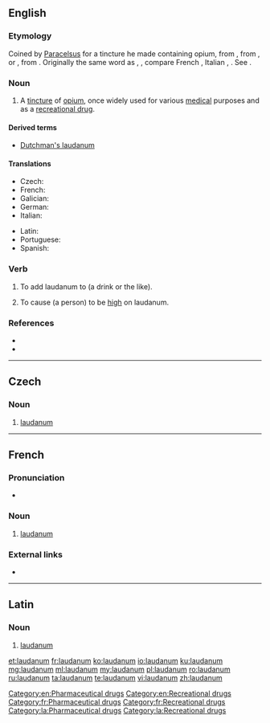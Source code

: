 {{also|Laudanum}}
==English==
{{wikipedia}}

===Etymology===
Coined by [[w:Paracelsus|Paracelsus]] for a tincture he made containing opium, from {{etyl|NL.|en}}, from {{etyl|la|en}} {{m|la|laudare||to praise}}, or {{m|la|ladanum||a gum resin}}, from {{etyl|grc|en}} {{m|grc|λάδανον|}}. Originally the same word as {{m|en|ladanum}}, {{m|en|ladbdanum}}, compare French {{m|fr|laudanum}}, Italian {{m|it|laudano}}, {{m|it|ladano}}. See {{m|en|ladanum}}.

===Noun===
{{en-noun|-|s}}

# A [[tincture]] of [[opium]], once widely used for various [[medical]] purposes and as a [[recreational drug]].

====Derived terms====
* [[Dutchman's laudanum]]

====Translations====
{{trans-top|the tincture of opium once widely used}}
* Czech: {{t|cs|laudanum|n}}
* French: {{t+|fr|laudanum|m}}
* Galician: {{t+|gl|láudano|m}}
* German: {{t+|de|Laudanum|n}}
* Italian: {{t+|it|laudano|m}}
{{trans-mid}}
* Latin: {{t|la|laudanum}}
* Portuguese: {{t|pt|láudano|m}}
* Spanish: {{t|es|láudano|m}}
{{trans-bottom}}

===Verb===
{{en-verb}}

# {{label|en|transitive}} To add laudanum to (a drink or the like).
# {{label|en|rare}} To cause (a person) to be [[high]] on laudanum.

===References===
* {{R:Webster 1913}}
* {{R:Online Etymology Dictionary}}

[[Category:en:Pharmaceutical drugs]]
[[Category:en:Recreational drugs]]

----

==Czech==

===Noun===
{{cs-noun|g=n}}

# [[#English|laudanum]] {{gloss|tincture of opium}}

----

==French==
{{wikipedia|lang=fr}}

===Pronunciation===
* {{IPA|/lɔ.da.nɔm/|lang=fr}}

===Noun===
{{head|fr|noun|g=m}}

# [[#English|laudanum]]

===External links===
* {{R:TLFi}}

[[Category:fr:Pharmaceutical drugs]]
[[Category:fr:Recreational drugs]]

----

==Latin==

===Noun===
{{head|la|noun}}

# [[#English|laudanum]]

[[Category:la:Pharmaceutical drugs]]
[[Category:la:Recreational drugs]]

[[et:laudanum]]
[[fr:laudanum]]
[[ko:laudanum]]
[[io:laudanum]]
[[ku:laudanum]]
[[mg:laudanum]]
[[ml:laudanum]]
[[my:laudanum]]
[[pl:laudanum]]
[[ro:laudanum]]
[[ru:laudanum]]
[[ta:laudanum]]
[[te:laudanum]]
[[vi:laudanum]]
[[zh:laudanum]]